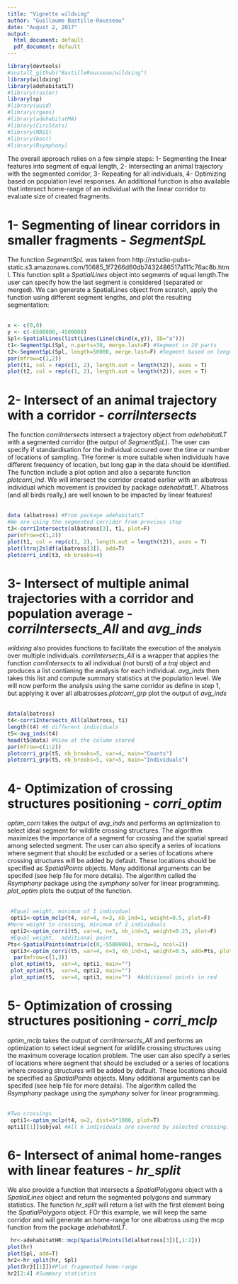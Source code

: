 ```yaml
---
title: "Vignette wildxing"
author: "Guillaume Bastille-Rousseau"
date: "August 2, 2017"
output:
  html_document: default
  pdf_document: default
---
```



``` r
library(devtools)
#install_github("BastilleRousseau/wildxing")
library(wildxing)
library(adehabitatLT)
#library(raster)
library(sp)
#library(uuid)
#library(rgeos)
#library(adehabitatMA)
#library(CircStats)
#library(MASS)
#library(boot)
#library(Rsymphony)
```

The overall approach relies on a few simple steps: 1- Segmenting the linear features into segment of equal length, 2- Intersecting an animal trajectory with the segmented corridor, 3- Repeating for all individuals, 4- Optimizing based on population level responses. An additional function is also available that intersect home-range of an individual with the linear corridor to evaluate size of created fragments. 

# 1- Segmenting of linear corridors in smaller fragments  - *SegmentSpL*

The function *SegmentSpL* was taken from http://rstudio-pubs-static.s3.amazonaws.com/10685_1f7266d60db7432486517a111c76ac8b.html. This function split a *SpatialLines* object into segments of equal length.The user can specify how the last segment is considered (separated or merged). We can generate a SpatialLines object from scratch, apply the function using different segment lengths, and plot the resulting segmentation:<br> <br>
\newline  

``` r
x <- c(0,0)
y <- c(-6500000,-4500000)
Spl<-SpatialLines(list(Lines(Line(cbind(x,y)), ID="a")))
t1<-SegmentSpL(Spl, n.parts=30, merge.last=F) #Segment in 20 parts
t2<-SegmentSpL(Spl, length=50000, merge.last=F) #Segment based on length  
par(mfrow=c(1,2))
plot(t1, col = rep(c(1, 2), length.out = length(t2)), axes = T)
plot(t2, col = rep(c(1, 2), length.out = length(t2)), axes = T)
```

# 2- Intersect of an animal trajectory with a corridor   - *corriIntersects*

The function *corriIntersects* intersect a trajectory object from *adehabitatLT* with a segmented corridor (the output of *SegmentSpL*). The user can specify if standardisation for the individual occured over the time or number of locations of sampling. THe former is more suitable when individuals have different frequency of location, but long gap in the data should be identified. The function include a plot option and also a separate function *plotcorri_ind*. We will intersect the corridor created earlier with an albatross individual which movement is provided by package *adehabitatLT*. Albatross (and all birds really,) are well known to be impacted by linear features!
<br> <br>
\newline  

``` r
data (albatross) #From package adehabitatLT
#We are using the segmented corridor from previous step 
t3<-corriIntersects(albatross[3], t1, plot=F) 
par(mfrow=c(1,2))
plot(t1, col = rep(c(1, 2), length.out = length(t2)), axes = T)
plot(ltraj2sldf(albatross[3]), add=T)
plotcorri_ind(t3, nb_breaks=4)
```

# 3- Intersect of multiple animal trajectories with a corridor and population average   - *corriIntersects_All* and *avg_inds*

*wildxing* also provides functions to facilitate the execution of the analysis over multiple individuals. *corriIntersects_All* is a wrapper that applies the function *corriIntersects* to all individual (not burst) of a *traj* object and produces a list contianing the analysis for each individual. *avg_inds* then takes this list and compute summary statistics at the population level. We will now perform the analysis using the same corridor as define in step 1, but applying it over all albatrosses.*plotcorri_grp* plot the output of *avg_inds* <br> <br>
\newline  

``` r
data(albatross)
t4<-corriIntersects_All(albatross, t1)
length(t4) #6 different individuals
t5<-avg_inds(t4)  
head(t5@data) #View at the column stored
par(mfrow=c(1:2))
plotcorri_grp(t5, nb_breaks=5, var=4, main="Counts") 
plotcorri_grp(t5, nb_breaks=5, var=5, main="Individuals") 
```

# 4- Optimization of crossing structures positioning  - *corri_optim*

*optim_corri* takes the output of *avg_inds* and performs an optimization to select ideal segment for wildlife crossing structures. The algorithm maximizes the importance of a segment for crossing and the spatial spread among selected segment. The user can also specify a series of locations where segment that should be excluded or a series of locations where crossing structures will be added by default. These locations should be specified as *SpatialPoints* objects. Many additional arguments can be specifed (see help file for more details). The algorithm called the *Rsymphony* package using the *symphony* solver for linear programming. *plot_optim* plots the output of the  function. <br> <br>
\newline  

``` r
 #Equal weight, minimum of 1 individual 
 opti1<-optim_mclp(t4, var=4, n=3, nb_ind=1, weight=0.5, plot=F)
#More weight to crossing, minimum of 2 individuals 
 opti2<-optim_corri(t5, var=4, n=3, nb_ind=3, weight=0.25, plot=F) 
 #Equal weight,  additional point 
Pts<-SpatialPoints(matrix(c(0,-5500000), nrow=1, ncol=2))
 opti3<-optim_corri(t5, var=4, n=3, nb_ind=1, weight=0.5, add=Pts, plot=F) 
  par(mfrow=c(1,3))
 plot_optim(t5,  var=4, opti1, main="") 
 plot_optim(t5,  var=4, opti2, main="") 
 plot_optim(t5,  var=4, opti3, main="")  #Additional points in red
```

# 5- Optimization of crossing structures positioning  - *corri_mclp*

*optim_mclp* takes the output of *corriIntersects_All* and performs an optimization to select ideal segment for wildlife crossing structures using the maximum coverage location problem. The user can also specify a series of locations where segment that should be excluded or a series of locations where crossing structures will be added by default. These locations should be specified as *SpatialPoints* objects. Many additional arguments can be specifed (see help file for more details). The algorithm called the *Rsymphony* package using the *symphony* solver for linear programming. <br> <br>
\newline 


``` r
#Two crossings
 opti1<-optim_mclp(t4, n=2, dist=5*1000, plot=T)
opti1[[1]]$objval #All 6 individuals are covered by selected crossing. 
```


# 6- Intersect of animal home-ranges with linear features   - *hr_split*

We also provide a function that intersects a *SpatialPolygons* object with a *SpatialLines* object and return the segmented polygons and summary statistics. The function *hr_split* will return a list with the first element being the *SpatialPolygons* object. FOr this example, we will keep the same corridor and will generate an home-range for one albatross using the mcp function from the package *adehabitatLT*. 

``` r
 hr<-adehabitatHR::mcp(SpatialPoints(ld(albatross[3])[,1:2]))
plot(hr)
plot(Spl, add=T)
hr2<-hr_split(hr, Spl)
plot(hr2[[1]])#Plot fragmented home-range
hr2[2:4] #Summary statistics 

```
